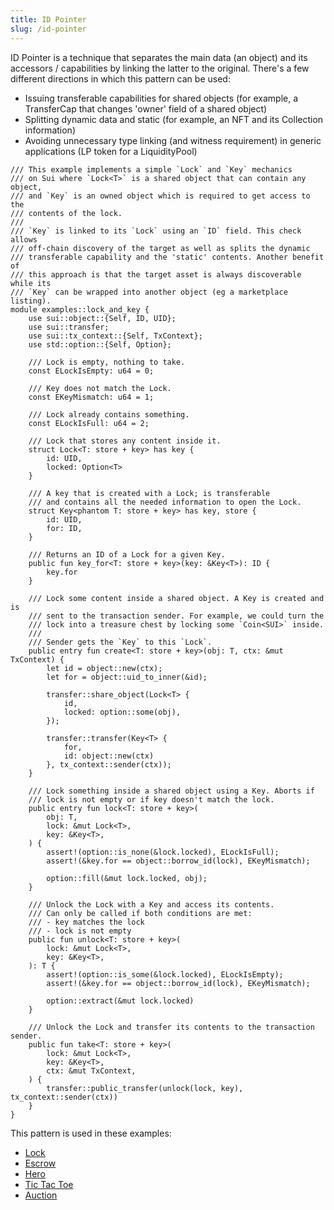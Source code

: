 ```yaml
---
title: ID Pointer
slug: /id-pointer
---
```


ID Pointer is a technique that separates the main data (an object) and its accessors / capabilities by linking the latter to the original. There's a few different directions in which this pattern can be used:

-   Issuing transferable capabilities for shared objects (for example, a TransferCap that changes 'owner' field of a shared object)
-   Splitting dynamic data and static (for example, an NFT and its Collection information)
-   Avoiding unnecessary type linking (and witness requirement) in generic applications (LP token for a LiquidityPool)

```sui-move
/// This example implements a simple `Lock` and `Key` mechanics
/// on Sui where `Lock<T>` is a shared object that can contain any object,
/// and `Key` is an owned object which is required to get access to the
/// contents of the lock.
///
/// `Key` is linked to its `Lock` using an `ID` field. This check allows
/// off-chain discovery of the target as well as splits the dynamic
/// transferable capability and the 'static' contents. Another benefit of
/// this approach is that the target asset is always discoverable while its
/// `Key` can be wrapped into another object (eg a marketplace listing).
module examples::lock_and_key {
    use sui::object::{Self, ID, UID};
    use sui::transfer;
    use sui::tx_context::{Self, TxContext};
    use std::option::{Self, Option};

    /// Lock is empty, nothing to take.
    const ELockIsEmpty: u64 = 0;

    /// Key does not match the Lock.
    const EKeyMismatch: u64 = 1;

    /// Lock already contains something.
    const ELockIsFull: u64 = 2;

    /// Lock that stores any content inside it.
    struct Lock<T: store + key> has key {
        id: UID,
        locked: Option<T>
    }

    /// A key that is created with a Lock; is transferable
    /// and contains all the needed information to open the Lock.
    struct Key<phantom T: store + key> has key, store {
        id: UID,
        for: ID,
    }

    /// Returns an ID of a Lock for a given Key.
    public fun key_for<T: store + key>(key: &Key<T>): ID {
        key.for
    }

    /// Lock some content inside a shared object. A Key is created and is
    /// sent to the transaction sender. For example, we could turn the
    /// lock into a treasure chest by locking some `Coin<SUI>` inside.
    ///
    /// Sender gets the `Key` to this `Lock`.
    public entry fun create<T: store + key>(obj: T, ctx: &mut TxContext) {
        let id = object::new(ctx);
        let for = object::uid_to_inner(&id);

        transfer::share_object(Lock<T> {
            id,
            locked: option::some(obj),
        });

        transfer::transfer(Key<T> {
            for,
            id: object::new(ctx)
        }, tx_context::sender(ctx));
    }

    /// Lock something inside a shared object using a Key. Aborts if
    /// lock is not empty or if key doesn't match the lock.
    public entry fun lock<T: store + key>(
        obj: T,
        lock: &mut Lock<T>,
        key: &Key<T>,
    ) {
        assert!(option::is_none(&lock.locked), ELockIsFull);
        assert!(&key.for == object::borrow_id(lock), EKeyMismatch);

        option::fill(&mut lock.locked, obj);
    }

    /// Unlock the Lock with a Key and access its contents.
    /// Can only be called if both conditions are met:
    /// - key matches the lock
    /// - lock is not empty
    public fun unlock<T: store + key>(
        lock: &mut Lock<T>,
        key: &Key<T>,
    ): T {
        assert!(option::is_some(&lock.locked), ELockIsEmpty);
        assert!(&key.for == object::borrow_id(lock), EKeyMismatch);

        option::extract(&mut lock.locked)
    }

    /// Unlock the Lock and transfer its contents to the transaction sender.
    public fun take<T: store + key>(
        lock: &mut Lock<T>,
        key: &Key<T>,
        ctx: &mut TxContext,
    ) {
        transfer::public_transfer(unlock(lock, key), tx_context::sender(ctx))
    }
}
```

This pattern is used in these examples:

-   [Lock](https://github.com/MystenLabs/sui/blob/main/sui_programmability/examples/basics/sources/lock.move)
-   [Escrow](https://github.com/MystenLabs/sui/blob/main/sui_programmability/examples/defi/sources/escrow.move)
-   [Hero](https://github.com/MystenLabs/sui/blob/main/sui_programmability/examples/games/sources/hero.move)
-   [Tic Tac Toe](https://github.com/MystenLabs/sui/blob/main/sui_programmability/examples/games/sources/tic_tac_toe.move)
-   [Auction](https://github.com/MystenLabs/sui/blob/main/sui_programmability/examples/nfts/sources/auction.move)
